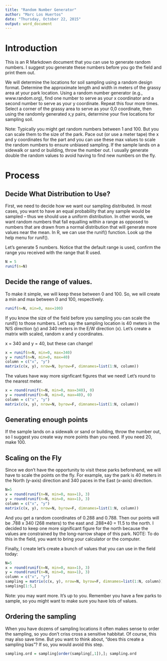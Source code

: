 ```yaml
---
title: "Random Number Generator"
author: "Marc Los Huertos"
date: "Thursday, October 22, 2015"
output: word_document
---
```


# Introduction
This is an R Markdown document that you can use to generate random numbers. I suggest you generate these numbers before you go the field and print them out.

We will determine the locations for soil sampling using a random design format. Determine the approximate length and width in meters of the grassy area at your park location. Using a random number generator (e.g., www.random.org), find one number to serve as your x coordinator and a second number to serve as your y coordinate. Repeat this four more times. Select a corner of the grassy area to serve as your 0,0 coordinate, then using the randomly generated x,y pairs, determine your five locations for sampling soil.

Note: Typically you might get random numbers between 1 and 100. But you can scale them to the size of the park. Pace out (or use a meter tape) the x and y coordinates for the part and you can use these max values to scale the random numbers to ensure unbiased sampling. If the sample lands on a sidewalk or sand or building, throw the number out. I usually generate double the random values to avoid having to find new numbers on the fly.

# Process

## Decide What Distribution to Use?

First, we need to decide how we want our sampling distributed. In most cases, you want to have an equal probability that any sample would be sampled -- thus we should use a uniform distribution. In other words, we want random numbers that fall equalling within a range as opposed to numbers that are drawn from a normal distribution that will generate more values near the mean. In R, we can use the runif() function. Look up the help menu for runif().

Let's generate 5 numbers. Notice that the default range is used, confirm the range you received with the range that R used.

```r
N = 5
runif(n=N)
```



## Decide the range of values. 

To make it simple, we will keep these between 0 and 100. So, we will create a min and max between 0 and 100, respectively.

```r
runif(n=N, min=0, max=100)
```

If you know the size of the field before you sampling you can scale the runif() to those numbers. Let's say the sampling location is 40 meters in the N/S direction (y) and 340 meters in the E/W direction (x). Let's create a matrix with scaled, random x and y coordinates.

x = 340 and y = 40, but these can change!

```r
x = runif(n=N, min=0, max=340)
y = runif(n=N, min=0, max=40)
column = c("x", "y")
matrix(c(x, y), nrow=N, byrow=F, dimnames=list(1:N, column))
```

The values have way more signficant figures that we need! Let's round to the nearest meter.

```r
x = round(runif(n=N, min=0, max=340), 0)
y = round(runif(n=N, min=0, max=40), 0)
column = c("x", "y")
matrix(c(x, y), nrow=N, byrow=F, dimnames=list(1:N, column))
```

## Generating enough points

If the sample lands on a sidewalk or sand or building, throw the number out, so I suggest you create way more points than you need. If you need 20, make 100. 

## Scaling on the Fly

Since we don't have the opportunity to visit these parks beforehand, we will have to scale the points on the fly. For example, say the park is 40 meters in the North (y-axis) direction and 340 paces in the East (x-axis) direction. 

```r
N=5
x = round(runif(n=N, min=0, max=1), 3)
y = round(runif(n=N, min=0, max=1), 3)
column = c("x", "y")
matrix(c(x, y), nrow=N, byrow=F, dimnames=list(1:N, column))
```

And you get a random coordinates of 0.288 and 0.788. Then our points will be .788 x 340 (268 meters) to the east and .288*40 = 11.5 to the north. I decided to keep one more significant figure for the north because the values are constrained by the long-narrow shape of this park. NOTE: To do this in the field, you want to bring your calculator or the computer.

Finally, I create let's create a bunch of values that you can use in the field today:

```r
N=5
x = round(runif(n=N, min=0, max=1), 3)
y = round(runif(n=N, min=0, max=1), 3)
column = c("x", "y")
sampling = matrix(c(x, y), nrow=N, byrow=F, dimnames=list(1:N, column))
sampling[1:5,]
```

Note: you may want more. It's up to you. Remember you have a few parks to sample, so you might want to make sure you have lots of values.

## Ordering the sampling

When you have dozens of sampling locations it often makes sense to order the sampling, so you don't criss cross a sensitive habbitat. Of course, this may also save time. But you want to think about, "does this create a sampling bias"? If so, you would avoid this step.

```r
sampling.ord = sampling[order(sampling[,1]),]; sampling.ord
```